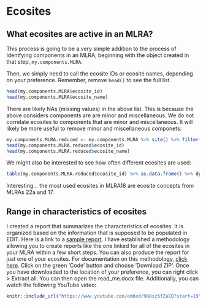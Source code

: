 # Ecosites

## What ecosites are active in an MLRA?
This process is going to be a very simple addition to the process of [Identfying components in an MLRA]{#componentsinMLRA}, beginning with the object created in that step, ```my.components.MLRA```. 

Then, we simply need to call the ecosite IDs or ecosite names, depending on your preference. Remember, remove ```head()``` to see the full list. 
```r
head(my.components.MLRA$ecosite_id)
head(my.components.MLRA$ecosite_name)
```

There are likely NAs (missing values) in the above list. This is because the above considers components are are minor and miscellaneous. We do not correlate ecosites to components that are minor and miscellaneous. It will likely be more useful to remove minor and miscellaneous componets: 

```r
my.components.MLRA.reduced <- my.components.MLRA %>% site() %>% filter(compkind != "miscellaneous area" & majcompflag == "1")
head(my.components.MLRA.reduced$ecosite_id)
head(my.components.MLRA.reduced$ecosite_name)
```

We might also be interested to see how often different ecosites are used:
```r
table(my.components.MLRA.reduced$ecosite_id) %>% as.data.frame() %>% dplyr::rename(Ecosite = Var1) %>% arrange(desc(Freq))
```

Interesting... the most used ecosites in MLRA18 are ecosite concepts from MLRAs 22a and 17. 



## Range in characteristics of ecosites
I created a report that summarizes the characteristics of ecosites. It is organized based on the information that is supposed to be populated in EDIT. Here is a link to a [sample report](https://htmlpreview.github.io/?https://github.com/natearoe/practice/blob/master/F018XA201CA.html). I have established a methodology allowing you to create reports like the one linked for all of the ecosites in your MLRA within a few short steps. You can also produce the report for just one of your ecosites. For documentation on this methodology, [click here](https://natearoe.github.io/git-cloud-storage/read_me.docx). Click on the green 'Code' button and choose 'Download ZIP'. Once you have downloaded to the location of your preference, you can right click > Extract all. You can then open the read_me.docx file. Additionally, you can watch the following YouTube video:

```r
knitr::include_url("https://www.youtube.com/embed/9H8sz5fZaEQ?start=19")
```

